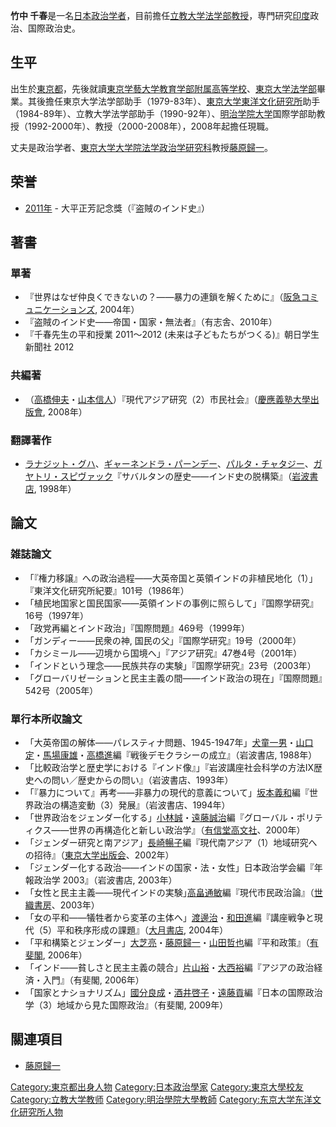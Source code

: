'''竹中 千春 '''{{BD|1957年|3月10日||}}是一名[[日本|日本]][[政治学者|政治学者]]，目前擔任[[立教大学|立教大学]][[法学部|法学部]][[教授|教授]]，専門研究[[印度|印度]]政治、国際政治史。

== 生平 ==
出生於[[東京都|東京都]]，先後就讀[[東京學藝大學附屬高等學校|東京学藝大学教育学部附属高等学校]]、[[東京大學大學院法學政治學研究科及法學部|東京大学法学部]]畢業。其後擔任東京大学法学部助手（1979-83年）、[[東京大学東洋文化研究所|東京大学東洋文化研究所]]助手（1984-89年）、立教大学法学部助手（1990-92年）、[[明治学院大学|明治学院大学]]国際学部助教授（1992-2000年）、教授（2000-2008年），2008年起擔任現職。

丈夫是政治学者、[[東京大學大學院法學政治學研究科及法學部|東京大学大学院法学政治学研究科]]教授[[藤原歸一|藤原歸一]]。

== 荣誉 ==
*[[2011年|2011年]] - 大平正芳記念獎（『盗賊のインド史』）

== 著書 ==
=== 單著 ===
*『世界はなぜ仲良くできないの？――暴力の連鎖を解くために』（[[阪急コミュニケーションズ|阪急コミュニケーションズ]], 2004年）
*『盗賊のインド史――帝国・国家・無法者』（有志舎、2010年）
*『千春先生の平和授業 2011～2012 (未来は子どもたちがつくる)』朝日学生新聞社 2012

=== 共編著 ===
*（[[高橋伸夫_(政治學家)|高橋伸夫]]・[[山本信人|山本信人]]）『現代アジア研究（2）市民社会』（[[慶應義塾大學出版會|慶應義塾大學出版會]], 2008年）

=== 翻譯著作 ===
* [[ラナジット・グハ|ラナジット・グハ]]、[[ギャーネンドラ・パーンデー|ギャーネンドラ・パーンデー]]、[[パルタ・チャタジー|パルタ・チャタジー]]、[[ガヤトリ・C・スピヴァク|ガヤトリ・スピヴァック]]『サバルタンの歴史――インド史の脱構築』（[[岩波書店|岩波書店]], 1998年）

== 論文 ==
=== 雑誌論文 ===
*「『権力移譲』への政治過程――大英帝国と英領インドの非植民地化（1）」『東洋文化研究所紀要』101号（1986年）
*「植民地国家と国民国家――英領インドの事例に照らして」『国際学研究』16号（1997年）
*「政党再編とインド政治」『国際問題』469号（1999年）
*「ガンディー――民衆の神, 国民の父」『国際学研究』19号（2000年）
*「カシミール――辺境から国境へ」『アジア研究』47巻4号（2001年）
*「インドという理念――民族共存の実験」『国際学研究』23号（2003年）
*「グローバリゼーションと民主主義の間――インド政治の現在」『国際問題』542号（2005年）

=== 單行本所収論文 ===
*「大英帝国の解体――パレスティナ問題、1945-1947年」[[犬童一男|犬童一男]]・[[山口定|山口定]]・[[馬場康雄|馬場康雄]]・[[高橋進_(政治學家・印度政治)|高橋進]]編『戦後デモクラシーの成立』（岩波書店, 1988年）
*「比較政治学と歴史学における『インド像』」『岩波講座社会科学の方法Ⅸ歴史への問い／歴史からの問い』（岩波書店、1993年）
*「『暴力について』再考――非暴力の現代的意義について」[[坂本義和|坂本義和]]編『世界政治の構造変動（3）発展』（岩波書店、1994年）
*「世界政治をジェンダー化する」[[小林誠_(政治學家)|小林誠]]・[[遠藤誠治|遠藤誠治]]編『グローバル・ポリティクス――世界の再構造化と新しい政治学』（[[有信堂高文社|有信堂高文社]]、2000年）
*「ジェンダー研究と南アジア」[[長崎暢子|長崎暢子]]編『現代南アジア（1）地域研究への招待』（[[東京大学出版会|東京大学出版会]]、2002年） 
*「ジェンダー化する政治――インドの国家・法・女性」日本政治学会編『年報政治学 2003』（岩波書店, 2003年）
*「女性と民主主義――現代インドの実験｣[[高畠通敏|高畠通敏]]編『現代市民政治論』（[[世織書房|世織書房]]、2003年）
*「女の平和――犠牲者から変革の主体へ」[[渡邊治|渡邊治]]・[[和田進|和田進]]編『講座戦争と現代（5）平和秩序形成の課題』（[[大月書店|大月書店]], 2004年）
*「平和構築とジェンダー」[[大芝亮|大芝亮]]・[[藤原歸一|藤原歸一]]・[[山田哲也_(法學家)|山田哲也]]編『平和政策』（[[有斐閣|有斐閣]], 2006年）
*「インド――貧しさと民主主義の競合」[[片山裕|片山裕]]・[[大西裕|大西裕]]編『アジアの政治経済・入門』（有斐閣, 2006年）
*「国家とナショナリズム」[[國分良成|國分良成]]・[[酒井啓子|酒井啓子]]・[[遠藤貢|遠藤貢]]編『日本の国際政治学（3）地域から見た国際政治』（有斐閣, 2009年）

== 關連項目 ==
*[[藤原歸一|藤原歸一]]

{{DEFAULTSORT:Takenaka}}
[[Category:東京都出身人物|Category:東京都出身人物]]
[[Category:日本政治學家|Category:日本政治學家]]
[[Category:東京大學校友|Category:東京大學校友]]
[[Category:立教大学教师|Category:立教大学教师]]
[[Category:明治學院大學教師|Category:明治學院大學教師]]
[[Category:东京大学东洋文化研究所人物|Category:东京大学东洋文化研究所人物]]